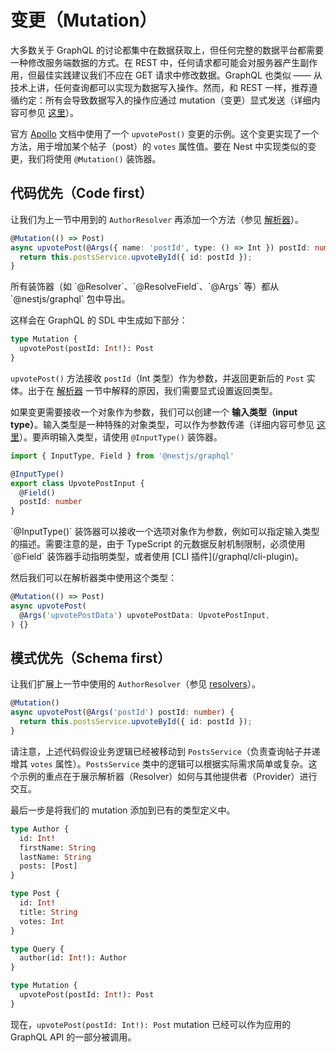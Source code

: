 # 变更（Mutation）

大多数关于 GraphQL 的讨论都集中在数据获取上，但任何完整的数据平台都需要一种修改服务端数据的方式。在 REST 中，任何请求都可能会对服务器产生副作用，但最佳实践建议我们不应在 GET 请求中修改数据。GraphQL 也类似 —— 从技术上讲，任何查询都可以实现为数据写入操作。然而，和 REST 一样，推荐遵循约定：所有会导致数据写入的操作应通过 mutation（变更）显式发送（详细内容可参见 [这里](https://graphql.org/learn/queries/#mutations)）。

官方 [Apollo](https://www.apollographql.com/docs/graphql-tools/generate-schema.html) 文档中使用了一个 `upvotePost()` 变更的示例。这个变更实现了一个方法，用于增加某个帖子（post）的 `votes` 属性值。要在 Nest 中实现类似的变更，我们将使用 `@Mutation()` 装饰器。

## 代码优先（Code first）

让我们为上一节中用到的 `AuthorResolver` 再添加一个方法（参见 [解析器](/graphql/resolvers)）。

```ts
@Mutation(() => Post)
async upvotePost(@Args({ name: 'postId', type: () => Int }) postId: number) {
  return this.postsService.upvoteById({ id: postId });
}
```

<CalloutInfo>
  所有装饰器（如 `@Resolver`、`@ResolveField`、`@Args` 等）都从 `@nestjs/graphql` 包中导出。
</CalloutInfo>

这样会在 GraphQL 的 SDL 中生成如下部分：

```graphql
type Mutation {
  upvotePost(postId: Int!): Post
}
```

`upvotePost()` 方法接收 `postId`（Int 类型）作为参数，并返回更新后的 `Post` 实体。出于在 [解析器](/graphql/resolvers) 一节中解释的原因，我们需要显式设置返回类型。

如果变更需要接收一个对象作为参数，我们可以创建一个 **输入类型（input type）**。输入类型是一种特殊的对象类型，可以作为参数传递（详细内容可参见 [这里](https://graphql.org/learn/schema/#input-types)）。要声明输入类型，请使用 `@InputType()` 装饰器。

```ts
import { InputType, Field } from '@nestjs/graphql'

@InputType()
export class UpvotePostInput {
  @Field()
  postId: number
}
```

<CalloutInfo>
  `@InputType()` 装饰器可以接收一个选项对象作为参数，例如可以指定输入类型的描述。需要注意的是，由于
  TypeScript 的元数据反射机制限制，必须使用 `@Field` 装饰器手动指明类型，或者使用 [CLI
  插件](/graphql/cli-plugin)。
</CalloutInfo>

然后我们可以在解析器类中使用这个类型：

```ts
@Mutation(() => Post)
async upvotePost(
  @Args('upvotePostData') upvotePostData: UpvotePostInput,
) {}
```

## 模式优先（Schema first）

让我们扩展上一节中使用的 `AuthorResolver`（参见 [resolvers](/graphql/resolvers)）。

```ts
@Mutation()
async upvotePost(@Args('postId') postId: number) {
  return this.postsService.upvoteById({ id: postId });
}
```

请注意，上述代码假设业务逻辑已经被移动到 `PostsService`（负责查询帖子并递增其 `votes` 属性）。`PostsService` 类中的逻辑可以根据实际需求简单或复杂。这个示例的重点在于展示解析器（Resolver）如何与其他提供者（Provider）进行交互。

最后一步是将我们的 mutation 添加到已有的类型定义中。

```graphql
type Author {
  id: Int!
  firstName: String
  lastName: String
  posts: [Post]
}

type Post {
  id: Int!
  title: String
  votes: Int
}

type Query {
  author(id: Int!): Author
}

type Mutation {
  upvotePost(postId: Int!): Post
}
```

现在，`upvotePost(postId: Int!): Post` mutation 已经可以作为应用的 GraphQL API 的一部分被调用。
